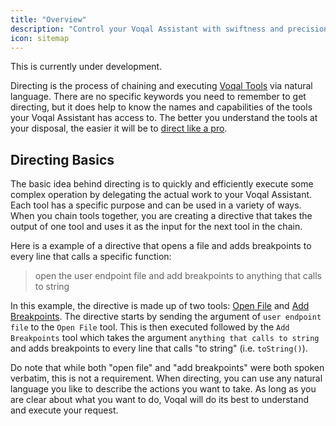 ```yaml
---
title: "Overview"
description: "Control your Voqal Assistant with swiftness and precision"
icon: sitemap
---
```


<Warning>This is currently under development.</Warning>

Directing is the process of chaining and executing [Voqal Tools](/tools) via natural language. There are
no specific keywords you need to remember to get directing, but it does help to know the names and capabilities
of the tools your Voqal Assistant has access to. The better you understand the tools at your disposal,
the easier it will be to [direct like a pro](https://media1.tenor.com/m/IsYdPRq7bjcAAAAC/why-waste-time-when-few-word-do-trick.gif).

## Directing Basics

The basic idea behind directing is to quickly and efficiently execute some complex operation by delegating the actual work to your Voqal Assistant.
Each tool has a specific purpose and can be used in a variety of ways. When you chain tools together, you are creating a
directive that takes the output of one tool and uses it as the input for the next tool in the chain.

Here is a example of a directive that opens a file and adds breakpoints to every line that calls a specific function:

> open the user endpoint file and add breakpoints to anything that calls to string

In this example, the directive is made up of two tools: [Open File](/tools/ide/open_file) and [Add Breakpoints](/tools/ide/add_breakpoint).
The directive starts by sending the argument of `user endpoint file` to the `Open File` tool. This is then executed followed by
the `Add Breakpoints` tool which takes the argument `anything that calls to string` and adds breakpoints to every line that
calls "to string" (i.e. `toString()`).

Do note that while both "open file" and "add breakpoints" were both spoken verbatim, this is not a requirement. When
directing, you can use any natural language you like to describe the actions you want to take. As long as you are clear about
what you want to do, Voqal will do its best to understand and execute your request.
